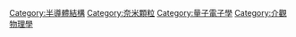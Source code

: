 {{Commons category}}
{{Category main}}
[[Category:半導體結構|Category:半導體結構]]
[[Category:奈米顆粒|Category:奈米顆粒]]
[[Category:量子電子學|Category:量子電子學]]
[[Category:介觀物理學|Category:介觀物理學]]